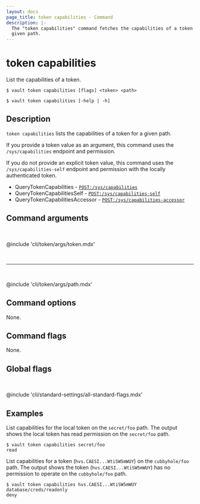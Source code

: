 ```yaml
---
layout: docs
page_title: token capabilities - Command
description: |-
  The "token capabilities" command fetches the capabilities of a token for a
  given path.
---
```


# token capabilities

List the capabilities of a token.

<CodeBlockConfig hideClipboard>

```shell-session
$ vault token capabilities [flags] <token> <path>

$ vault token capabilities [-help | -h]
```

</CodeBlockConfig>

## Description

`token capabilities` lists the capabilities of a token for a given path.

If you provide a token value as an argument, this command uses the
`/sys/capabilities` endpoint and permission. 

If you do not provide an explicit token value, this command uses the 
`/sys/capabilities-self` endpoint and permission with the locally authenticated 
token.

<Tip title="Related API endpoints">

  - QueryTokenCapabilities - [`POST:/sys/capabilities`](/vault/api-docs/system/capabilities)
  - QueryTokenCapabilitiesSelf - [`POST:/sys/capabilities-self`](/vault/api-docs/system/capabilities-self)
  - QueryTokenCapabilitiesAccessor - [`POST:/sys/capabilities-accessor`](/vault/api-docs/system/capabilities-accessor)

</Tip>

## Command arguments

<br />

@include 'cli/token/args/token.mdx'

<br /><hr /><br />

@include 'cli/token/args/path.mdx'

## Command options

None.

## Command flags

None.

## Global flags

<br />


@include 'cli/standard-settings/all-standard-flags.mdx'

## Examples

List capabilities for the local token on the `secret/foo` path. The output shows 
the local token has read permission on the `secret/foo` path.

```shell-session
$ vault token capabilities secret/foo
read
```

List capabilities for a token (`hvs.CAESI...WtiSW5mWUY`) on the `cubbyhole/foo`
path. The output shows the token (`hvs.CAESI...WtiSW5mWUY`) has no permission to
operate on the `cubbyhole/foo` path.

```shell-session
$ vault token capabilities hvs.CAESI...WtiSW5mWUY database/creds/readonly
deny
```
